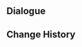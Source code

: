 {{Genius Invokation TCG Stage
|title        = Hydro Hilichurl Rogue's Test
|type         = Serious Showdown
|group        = Tavern Challenge
|character    = Night Pilot
|requirement  = 7
|introduction = "Meow!" "When they encounter unknown warriors or ferocious animals in the wild, Hydro Hilichurl Rogues will often use their scythes to quickly test out their opponents before they decide to commit themselves fully to the fight. Even cats would have trouble getting to grips with the speed and dexterity with which they wield their scythes..."<br>{{color|bp|Special Rule: "Hydro Hilichurl Rogue" starts with 2 Energy. "Stonehide Lawachurl" starts with the Talent Card "Stonehide Reforged" equipped.}}
|objective_1  = Achieve victory
|reward_1     = Lucky Coin*1000
|lineup       = Hydro Hilichurl Rogue;Stonehide Lawachurl;Hydro Hilichurl Rogue
}}

==Dialogue==
{{Transclude|Genius Invokation TCG/Stage/Night Pilot|Hydro Hilichurl Rogue's Test}}

==Change History==
{{Change History|5.0}}